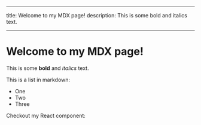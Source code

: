 
---

title: Welcome to my MDX page!
description: This is some bold and italics text.

---

# Welcome to my MDX page!

This is some **bold** and _italics_ text.

This is a list in markdown:

- One
- Two
- Three

Checkout my React component:

<MyComponent />
